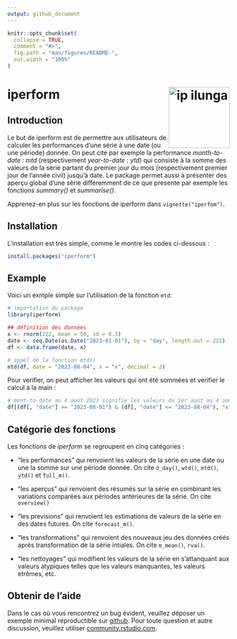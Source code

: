 ```yaml
---
output: github_document
---
```


<!-- README.md is generated from README.Rmd. Please edit that file -->

```r
knitr::opts_chunk$set(
  collapse = TRUE,
  comment = "#>",
  fig.path = "man/figures/README-",
  out.width = "100%"
)
```

# iperform <a href="https://ip-ilunga.com"><img src="man/figures/logo.png" align="right" height="138" alt="ip ilunga" /></a>

<!-- badges: start -->
<!-- badges: end -->

## Introduction

Le but de iperform est de permettre aux utilisateurs de calculer les performances d'une série à une date (ou une période) donnée. On peut cite par exemple la performance *month-to-date : mtd* (respectivement *year-to-date : ytd*) qui consiste à la somme des valeurs de la série partant du premier jour du mois (respectivement premier jour de l’année civil) jusqu’à date. Le package permet aussi à présenter des aperçu global d'une série différemment de ce que presente par exemple les fonctions *summary()* et *summarise()*.


Apprenez-en plus sur les fonctions de iperform dans `vignette("iperfom")`.

## Installation

L'installation est très simple, comme le montre les codes ci-dessous :

```r
install.packages("iperform")

```

## Example

Voici un exmple simple sur l'utilisation de la fonction `mtd`:

```r
# importation du package
library(iperform)

## définition des données 
x <- rnorm(222, mean = 50, sd = 6.3)
date <- seq.Date(as.Date("2023-01-01"), by = "day", length.out = 222)
df <- data.frame(date, x)

# appel de la fonction mtd()
mtd(df, date = "2023-08-04", x = "x", decimal = 2)

```

Pour verifier, on peut afficher les valeurs qui ont été sommées et verifier le calcul à la main :

```r
# mont-to-date au 4 août 2023 signifie les valeurs du 1er août au 4 août iclus
df[(df[, "date"] >= "2023-08-01") & (df[, "date"] <= "2023-08-04"), "x"]

```

## Catégorie des fonctions

Les fonctions de *iperform* se regroupent en cinq catégories :

* "les performances" qui renvoient les valeurs de la série en une date ou une la somme sur une période donnée. On cite `d_day()`, `wtd()`, `mtd()`, `ytd()` et `full_m()`.

* "les aperçus" qui renvoient des résumés sur la série en combinant les variations comparées aux périodes antérieures de la série. On cite `overview()`

* "les previsions" qui renvoient les estimations de valeurs de la série en des dates futures. On cite `forecast_m()`.

* "les transformations" qui renvoient des nouveaux jeu des données créés après transformation de la série intiales. On cite `m_mean()`, `rva()`. 

* "les nettoyages" qui modifient les valeurs de la série en s'attanquant aux valeurs atypiques telles que les valeurs manquantes, les valeurs etrêmes, etc.


## Obtenir de l'aide

Dans le cas où vous rencontrez un bug évident, veuillez déposer un exemple minimal reproductible sur [github](https://github.com/). 
Pour toute question et autre discussion, veuillez utiliser [community.rstudio.com](https://community.rstudio.com/).



